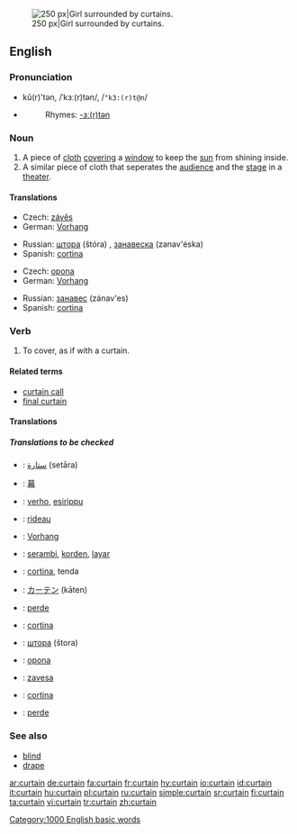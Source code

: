 [[Image:Jan Vermeer van Delft 003.jpg|thumb|right|250 px|Girl surrounded by curtains.]]
==English==

===Pronunciation===
*kû(r)'tən, /ˈkɜː(r)tən/, /<tt>"k3:(r)t@n</tt>/
*{{audio|en-us-curtain.ogg|Audio (US)}}
*:Rhymes: [[Rhymes:English:-ɜː(r)tən|-ɜː(r)tən]]

===Noun===
{{en-noun}}

# A piece of [[cloth]] [[cover]]ing a [[window]] to keep the [[sun]] from shining inside.
# A similar piece of cloth that seperates the [[audience]] and the [[stage]] in a [[theater]].

====Translations====
{{trans-top|piece of cloth covering a window}}
*Czech: [[závěs]] {{m}}
*German: [[Vorhang]] {{m}}
{{trans-mid}}
*Russian: [[штора]] (štóra) {{f}}, [[занавеска]] (zanav'éska) {{f}}
*Spanish: [[cortina]] {{f}}
{{trans-bottom}}

{{trans-top|piece of cloth in a theater}}
*Czech: [[opona]] {{f}}
*German: [[Vorhang]] {{m}}
{{trans-mid}}
*Russian: [[занавес]] (zánav'es) {{m}}
*Spanish: [[cortina]] {{f}}
{{trans-bottom}}

===Verb===
{{en-verb}}

# To cover, as if with a curtain.  

====Related terms====
*[[curtain call]]
*[[final curtain]]

====Translations====
=====Translations to be checked=====
{{checktrans}}

*{{ttbc|Arabic}}: [[ستارة]] (setāra) {{f}}
*{{ttbc|CJKV Characters}}: [[幕]]
*{{ttbc|Finnish}}: [[verho]], [[esirippu]]
*{{ttbc|French}}: [[rideau]] {{m}}
*{{ttbc|German}}: [[Vorhang]] {{m}}
*{{ttbc|Indonesian}}: [[serambi]], [[korden]], [[layar]]
*{{ttbc|Italian}}: [[cortina]], tenda {{f}}
*{{ttbc|Japanese}}: [[カーテン]] (kāten)

*{{ttbc|Kurdish}}: [[perde]] {{f}}
*{{ttbc|Portuguese}}: [[cortina]] {{f}}
*{{ttbc|Russian}}: [[шторa]] (štora) {{f}}
*{{ttbc|Slovak}}: [[opona]] {{f}}
*{{ttbc|Slovene}}: [[zavesa]] {{f}}
*{{ttbc|Spanish}}: [[cortina]] {{f}}
*{{ttbc|Turkish}}: [[perde]]


===See also===
*[[blind]]
*[[drape]]

[[Category:1000 English basic words]]

[[ar:curtain]]
[[de:curtain]]
[[fa:curtain]]
[[fr:curtain]]
[[hy:curtain]]
[[io:curtain]]
[[id:curtain]]
[[it:curtain]]
[[hu:curtain]]
[[pl:curtain]]
[[ru:curtain]]
[[simple:curtain]]
[[sr:curtain]]
[[fi:curtain]]
[[ta:curtain]]
[[vi:curtain]]
[[tr:curtain]]
[[zh:curtain]]